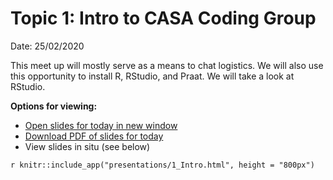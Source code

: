 # Topic 1: Intro to CASA Coding Group {#topic1}
Date: 25/02/2020

This meet up will mostly serve as a means to chat logistics. We will also use this opportunity to install R, RStudio, and Praat. We will take a look at RStudio.


**Options for viewing:** 

- [Open slides for today in new window](presentations/1_Intro.html)
- [Download PDF of slides for today](presentations/1_Intro.pdf)
- View slides in situ (see below)

`r knitr::include_app("presentations/1_Intro.html", height = "800px")`

